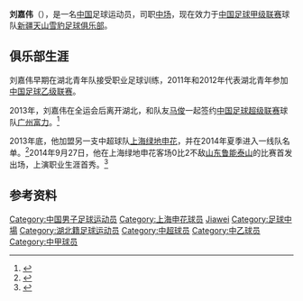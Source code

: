 {{update|time=2017-05-12T07:39:29+00:00}}
{{noteta|G1=足球}}{{infobox Football biography
| name        = 刘嘉伟
| image       = 
| fullname    = Liu Jiawei
| birth_date  = {{birth date and age|1993|4|28|df=y}}
| birth_place = [[中国|中国]][[湖北省|湖北省]][[红安县|红安县]]
| currentclub = [[新疆天山雪豹足球俱乐部|新疆天山雪豹]]
| clubnumber  = 7
| height      = {{Height|m=1.80}}
| position    = [[中场|中场]]
| youthyears1 = 
| youthclubs1 = 湖北青年
| youthyears2 = 2013
| youthclubs2 = [[广州富力足球俱乐部|广州富力]]
| youthyears3 = 2013–2014
| youthclubs3 = [[上海绿地申花足球俱乐部|上海绿地申花]]
| years1      = 2011-2012
| clubs1      = 湖北青年
| caps1       =      | goals1      =  
| years2      = 2014–
| clubs2      = [[上海绿地申花足球俱乐部|上海绿地申花]]
| caps2       = 3    | goals2      = 0
| nationalyears1 =  
| nationalteam1 =  
| nationalcaps1 =    
| nationalgoals1 =   
| pcupdate = 2015年8月7日
| ntupdate = 
}}
'''刘嘉伟'''（{{bd|1993年|4月28日|catIdx=Liu, Jiawei}}），是一名[[中国|中国]]足球运动员，司职[[中场|中场]]，现在效力于[[中国足球甲级联赛|中国足球甲级联赛]]球队[[新疆天山雪豹足球俱乐部|新疆天山雪豹足球俱乐部]]。

== 俱乐部生涯 ==
刘嘉伟早期在湖北青年队接受职业足球训练，2011年和2012年代表湖北青年参加[[中国足球乙级联赛|中国足球乙级联赛]]。

2013年，刘嘉伟在全运会后离开湖北，和队友[[马俊|马俊]]一起签约[[中国足球超级联赛|中国足球超级联赛]]球队[[广州富力足球俱乐部|广州富力]]。<ref>{{Cite web |url=http://sports.sina.com.cn/j/2013-09-16/04036785063.shtml |title=湖北足球93梯队两将留守卓尔 3将赴申花期待踢一队 |accessdate=2014-10-24 |archive-date=2016-03-04 |archive-url=https://web.archive.org/web/20160304110923/http://sports.sina.com.cn/j/2013-09-16/04036785063.shtml |dead-url=no }}</ref>

2013年底，他加盟另一支中超球队[[上海绿地申花足球俱乐部|上海绿地申花]]，并在2014年夏季进入一线队名单。<ref>{{Cite web |url=http://sports.sina.com.cn/j/2014-09-29/14187352388.shtml |title=新人刘嘉伟：初登中超不怵对手 第二个丢球责任在我 |accessdate=2014-10-24 |archive-date=2016-08-17 |archive-url=https://web.archive.org/web/20160817013901/http://sports.sina.com.cn/j/2014-09-29/14187352388.shtml |dead-url=no }}</ref>2014年9月27日，他在上海绿地申花客场0比2不敌[[山东鲁能泰山|山东鲁能泰山]]的比赛首发出场，上演职业生涯首秀。<ref>{{Cite web |url=http://sports.sina.com.cn/j/2014-09-27/21217349665.shtml |title=中超-刘彬彬野牛连斩 鲁能2-0申花替补阵取四连胜 |accessdate=2014-10-24 |archive-date=2016-08-17 |archive-url=https://web.archive.org/web/20160817024034/http://sports.sina.com.cn/j/2014-09-27/21217349665.shtml |dead-url=no }}</ref>

==参考资料==
{{reflist}}

{{2011年中乙分类名单湖北青年}}
{{2012年中乙分类名单湖北青年}}
{{2014年中超分类名单上海绿地申花}}
{{2015年中超分类名单上海绿地申花}}
{{2017年中超分类名单上海绿地申花}}
{{2018年中甲分类名单新疆}}

{{DEFAULTSORT:LIU Jiawei}}
[[Category:中国男子足球运动员|Category:中国男子足球运动员]]
[[Category:上海申花球员|Category:上海申花球员]]
[[Category:刘姓|Jiawei]]
[[Category:足球中場|Category:足球中場]]
[[Category:湖北籍足球运动员|Category:湖北籍足球运动员]]
[[Category:中超球员|Category:中超球员]]
[[Category:中乙球员|Category:中乙球员]]
[[Category:中甲球员|Category:中甲球员]]